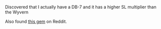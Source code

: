 Discovered that I actually have a DB-7 and it has a higher SL multiplier than the Wyvern

Also found [this gem](https://www.reddit.com/r/ProgrammerHumor/comments/zixem9/comment/izsydq9/) on Reddit.